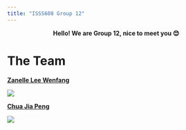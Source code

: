 ```yaml
---
title: "ISSS608 Group 12"
---
```


::: {style="text-align: center"}
**Hello! We are Group 12, nice to meet you 😊**
:::

# The Team

[**Zanelle Lee Wenfang**](https://www.linkedin.com/in/zanellelee/)

![](zanelle.jpeg)

[**Chua Jia Peng**](https://www.linkedin.com/in/chuajp/)

![](Corporate%20headshot%202022.jpg)
